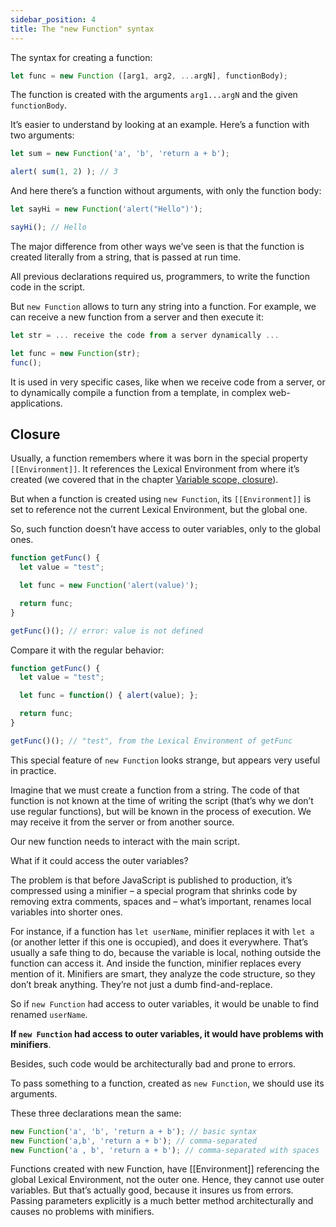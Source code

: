 ```yaml
---
sidebar_position: 4
title: The "new Function" syntax
---
```


The syntax for creating a function:
```js
let func = new Function ([arg1, arg2, ...argN], functionBody);
```

The function is created with the arguments `arg1...argN` and the given `functionBody`.

It’s easier to understand by looking at an example. Here’s a function with two arguments:
```js
let sum = new Function('a', 'b', 'return a + b');

alert( sum(1, 2) ); // 3
```

And here there’s a function without arguments, with only the function body:
```js
let sayHi = new Function('alert("Hello")');

sayHi(); // Hello
```
The major difference from other ways we’ve seen is that the function is created literally from a string, that is passed at run time.

All previous declarations required us, programmers, to write the function code in the script.

But `new Function` allows to turn any string into a function. For example, we can receive a new function from a server and then execute it:
```js
let str = ... receive the code from a server dynamically ...

let func = new Function(str);
func();
```
It is used in very specific cases, like when we receive code from a server, or to dynamically compile a function from a template, in complex web-applications.

## Closure

Usually, a function remembers where it was born in the special property `[[Environment]]`. It references the Lexical Environment from where it’s created (we covered that in the chapter [Variable scope, closure](./variable-scope-closure)).

But when a function is created using `new Function`, its `[[Environment]]` is set to reference not the current Lexical Environment, but the global one.

So, such function doesn’t have access to outer variables, only to the global ones.
```js {4}
function getFunc() {
  let value = "test";

  let func = new Function('alert(value)');

  return func;
}

getFunc()(); // error: value is not defined
```
Compare it with the regular behavior:
```js {4}
function getFunc() {
  let value = "test";

  let func = function() { alert(value); };

  return func;
}

getFunc()(); // "test", from the Lexical Environment of getFunc
```
This special feature of `new Function` looks strange, but appears very useful in practice.

Imagine that we must create a function from a string. The code of that function is not known at the time of writing the script (that’s why we don’t use regular functions), but will be known in the process of execution. We may receive it from the server or from another source.

Our new function needs to interact with the main script.

What if it could access the outer variables?

The problem is that before JavaScript is published to production, it’s compressed using a minifier – a special program that shrinks code by removing extra comments, spaces and – what’s important, renames local variables into shorter ones.

For instance, if a function has `let userName`, minifier replaces it with `let a` (or another letter if this one is occupied), and does it everywhere. That’s usually a safe thing to do, because the variable is local, nothing outside the function can access it. And inside the function, minifier replaces every mention of it. Minifiers are smart, they analyze the code structure, so they don’t break anything. They’re not just a dumb find-and-replace.

So if `new Function` had access to outer variables, it would be unable to find renamed `userName`.

**If `new Function` had access to outer variables, it would have problems with minifiers**.

Besides, such code would be architecturally bad and prone to errors.

To pass something to a function, created as `new Function`, we should use its arguments.

These three declarations mean the same:
```js
new Function('a', 'b', 'return a + b'); // basic syntax
new Function('a,b', 'return a + b'); // comma-separated
new Function('a , b', 'return a + b'); // comma-separated with spaces
```
Functions created with new Function, have [[Environment]] referencing the global Lexical Environment, not the outer one. Hence, they cannot use outer variables. But that’s actually good, because it insures us from errors. Passing parameters explicitly is a much better method architecturally and causes no problems with minifiers.